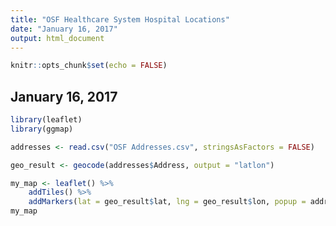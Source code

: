 ---
title: "OSF Healthcare System Hospital Locations"
date: "January 16, 2017"
output: html_document
---

```{r setup, include=FALSE}
knitr::opts_chunk$set(echo = FALSE)
```

## January 16, 2017


```{r echo=FALSE, message=FALSE, results=FALSE}
library(leaflet)
library(ggmap)

addresses <- read.csv("OSF Addresses.csv", stringsAsFactors = FALSE)

geo_result <- geocode(addresses$Address, output = "latlon")

my_map <- leaflet() %>%
    addTiles() %>%
    addMarkers(lat = geo_result$lat, lng = geo_result$lon, popup = addresses$Hospital)
my_map


```

